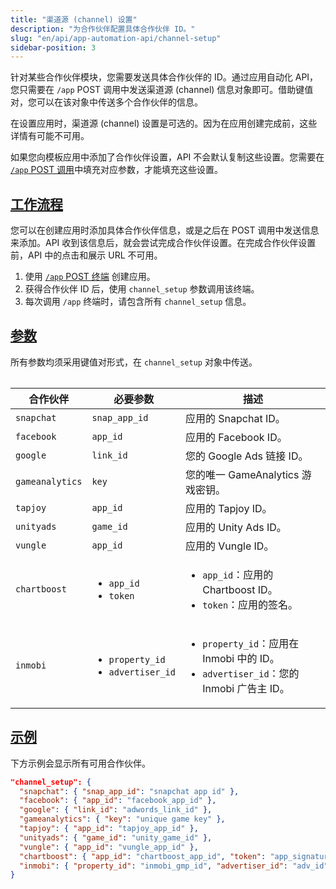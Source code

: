 ```yaml
---
title: "渠道源 (channel) 设置"
description: "为合作伙伴配置具体合作伙伴 ID。"
slug: "en/api/app-automation-api/channel-setup"
sidebar-position: 3
---
```

针对某些合作伙伴模块，您需要发送具体合作伙伴的 ID。通过应用自动化 API，您只需要在 `/app` POST 调用中发送渠道源 \(channel\) 信息对象即可。借助键值对，您可以在该对象中传送多个合作伙伴的信息。
<callout type="note"> 

在设置应用时，渠道源 \(channel\) 设置是可选的。因为在应用创建完成前，这些详情有可能不可用。
</Callout> 

如果您向模板应用中添加了合作伙伴设置，API 不会默认复制这些设置。您需要在 [`/app` POST 调用](/en/api/app-automation-api/app-endpoint#parameters)中填充对应参数，才能填充这些设置。

[工作流程](workflow)
----------------

您可以在创建应用时添加具体合作伙伴信息，或是之后在 POST 调用中发送信息来添加。API 收到该信息后，就会尝试完成合作伙伴设置。在完成合作伙伴设置前，API 中的点击和展示 URL 不可用。

1. 使用 [`/app` POST 终端](/en/api/app-automation-api/app-endpoint#parameters) 创建应用。
2. 获得合作伙伴 ID 后，使用 `channel_setup` 参数调用该终端。
3. 每次调用 `/app` 终端时，请包含所有 `channel_setup` 信息。

[参数](parameters)
----------------

<callout type="important"> 

所有参数均须采用键值对形式，在 `channel_setup` 对象中传送。
</Callout> <table> 

|      合作伙伴       |                          必要参数                           |                                             描述                                              |
|-----------------|---------------------------------------------------------|---------------------------------------------------------------------------------------------|
| `snapchat`      | `snap_app_id`                                           | 应用的 Snapchat ID。                                                                            |
| `facebook`      | `app_id`                                                | 应用的 Facebook ID。                                                                            |
| `google`        | `link_id`                                               | 您的 Google Ads 链接 ID。                                                                        |
| `gameanalytics` | `key`                                                   | 您的唯一 GameAnalytics 游戏密钥。                                                                    |
| `tapjoy`        | `app_id`                                                | 应用的 Tapjoy ID。                                                                              |
| `unityads`      | `game_id`                                               | 应用的 Unity Ads ID。                                                                           |
| `vungle`        | `app_id`                                                | 应用的 Vungle ID。                                                                              |
| `chartboost`    | <ul><li>`app_id`</li><li>`token`</li></ul>              | <ul><li>`app_id`：应用的 Chartboost ID。</li><li>`token`：应用的签名。</li></ul>                        |
| `inmobi`        | <ul><li>`property_id`</li><li>`advertiser_id`</li></ul> | <ul><li>`property_id`：应用在 Inmobi 中的 ID。</li><li>`advertiser_id`：您的 Inmobi 广告主 ID。</li></ul> |

</Table> 

[示例](example)
-------------

下方示例会显示所有可用合作伙伴。
<codeblock title="可用合作伙伴"> 

```json
"channel_setup": {
  "snapchat": { "snap_app_id": "snapchat app id" },
  "facebook": { "app_id": "facebook_app_id" },
  "google": { "link_id": "adwords_link_id" },
  "gameanalytics": { "key": "unique game key" },
  "tapjoy": { "app_id": "tapjoy_app_id" },
  "unityads": { "game_id": "unity_game_id" },
  "vungle": { "app_id": "vungle_app_id" },
  "chartboost": { "app_id": "chartboost_app_id", "token": "app_signature" },
  "inmobi": { "property_id": "inmobi_gmp_id", "advertiser_id": "adv_id" }
}
```

</CodeBlock>

